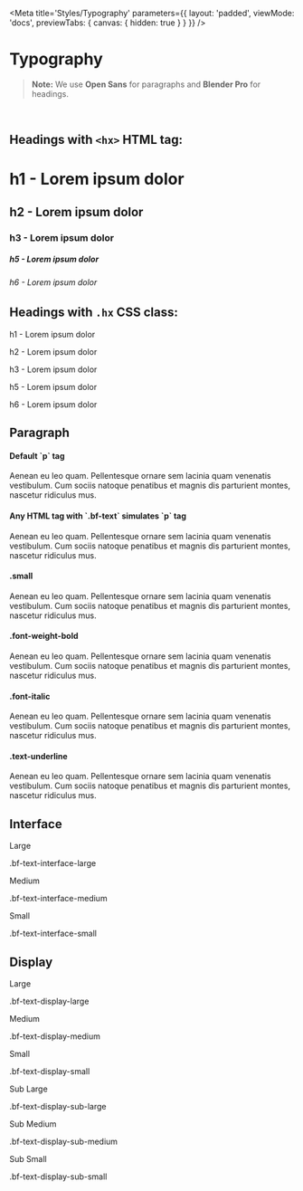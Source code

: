 

<Meta
    title='Styles/Typography'
    parameters={{
        layout: 'padded',
        viewMode: 'docs',
        previewTabs: { canvas: { hidden: true } }
    }}
/>

# Typography

> **Note:** We use **Open Sans** for paragraphs and **Blender Pro** for headings.

<br/>

## Headings with `<hx>` HTML tag:

<Canvas withSource='none'>
    <div class='d-flex flex-column gap-2 p-4'>
        <div class='d-flex align-items-baseline gap-4'>
            <h1>h1 - Lorem ipsum dolor</h1>
        </div>
        <div class='d-flex align-items-baseline gap-4'>
            <h2>h2 - Lorem ipsum dolor</h2>
        </div>
        <div class='d-flex align-items-baseline gap-4'>
            <h3>h3 - Lorem ipsum dolor</h3>
        </div>
        <div class='d-flex align-items-baseline gap-4'>
        </div>
        <div class='d-flex align-items-baseline gap-4'>
            <h5>h5 - Lorem ipsum dolor</h5>
        </div>
        <div class='d-flex align-items-baseline gap-4'>
            <h6>h6 - Lorem ipsum dolor</h6>
        </div>
    </div>
</Canvas>



## Headings with `.hx` CSS class:

<Canvas withSource='none'>
    <div class='d-flex flex-column gap-2 p-4'>
        <div class='d-flex align-items-baseline gap-4'>
            <p class='h1'>h1 - Lorem ipsum dolor</p>
        </div>
        <div class='d-flex align-items-baseline gap-4'>
            <p class='h2'>h2 - Lorem ipsum dolor</p>
        </div>
        <div class='d-flex align-items-baseline gap-4'>
            <p class='h3'>h3 - Lorem ipsum dolor</p>
        </div>
        <div class='d-flex align-items-baseline gap-4'>
        </div>
        <div class='d-flex align-items-baseline gap-4'>
            <p class='h5'>h5 - Lorem ipsum dolor</p>
        </div>
        <div class='d-flex align-items-baseline gap-4'>
            <p class='h6'>h6 - Lorem ipsum dolor</p>
        </div>
    </div>
</Canvas>



## Paragraph

<Canvas withSource='none'>
    <div class='d-flex flex-column gap-2 p-4'>
        <h4>Default `p` tag</h4>
        <p>Aenean eu leo quam. Pellentesque ornare sem lacinia quam venenatis vestibulum. Cum sociis natoque penatibus et magnis dis parturient montes, nascetur ridiculus mus.</p>
        <h4>Any HTML tag with `.bf-text` simulates `p` tag</h4>
        <div class='bf-text'>Aenean eu leo quam. Pellentesque ornare sem lacinia quam venenatis vestibulum. Cum sociis natoque penatibus et magnis dis parturient montes, nascetur ridiculus mus.</div>
        <h4>.small</h4>
        <p class='small'>Aenean eu leo quam. Pellentesque ornare sem lacinia quam venenatis vestibulum. Cum sociis natoque penatibus et magnis dis parturient montes, nascetur ridiculus mus.</p>
        <h4>.font-weight-bold</h4>
        <p class='font-weight-bold'>Aenean eu leo quam. Pellentesque ornare sem lacinia quam venenatis vestibulum. Cum sociis natoque penatibus et magnis dis parturient montes, nascetur ridiculus mus.</p>
        <h4>.font-italic</h4>
        <p class='font-italic'>Aenean eu leo quam. Pellentesque ornare sem lacinia quam venenatis vestibulum. Cum sociis natoque penatibus et magnis dis parturient montes, nascetur ridiculus mus.</p>
        <h4>.text-underline</h4>
        <p class='text-underline'>Aenean eu leo quam. Pellentesque ornare sem lacinia quam venenatis vestibulum. Cum sociis natoque penatibus et magnis dis parturient montes, nascetur ridiculus mus.</p>
    </div>
</Canvas>


## Interface

<Canvas withSource='none'>
    <div class='p-4'>
        <div class='d-flex align-items-baseline gap-4'>
            <p class='bf-text-interface-large' style={{ width: '5rem' }}>
                Large
            </p>
            <p class='small bf-color-neutral-secondary'>.bf-text-interface-large</p>
        </div>
        <div class='d-flex align-items-baseline gap-4'>
            <p class='bf-text-interface-medium' style={{ width: '5rem' }}>
                Medium
            </p>
            <p class='small bf-color-neutral-secondary'>.bf-text-interface-medium</p>
        </div>
        <div class='d-flex align-items-baseline gap-4'>
            <p class='bf-text-interface-small' style={{ width: '5rem' }}>
                Small
            </p>
            <p class='small bf-color-neutral-secondary'>.bf-text-interface-small</p>
        </div>
    </div>
</Canvas>



## Display

<Canvas withSource='none'>
    <div class='p-4'>
        <div class='d-flex align-items-center gap-4'>
            <p class='bf-text-display-large' style={{ width: '11rem' }}>
                Large
            </p>
            <p class='small bf-color-neutral-secondary'>.bf-text-display-large</p>
        </div>
        <div class='d-flex align-items-center gap-4'>
            <p class='bf-text-display-medium' style={{ width: '11rem' }}>
                Medium
            </p>
            <p class='small bf-color-neutral-secondary'>.bf-text-display-medium</p>
        </div>
        <div class='d-flex align-items-center gap-4'>
            <p class='bf-text-display-small' style={{ width: '11rem' }}>
                Small
            </p>
            <p class='small bf-color-neutral-secondary'>.bf-text-display-small</p>
        </div>
        <div class='d-flex align-items-center gap-4'>
            <p class='bf-text-display-sub-large' style={{ width: '11rem' }}>
                Sub Large
            </p>
            <p class='small bf-color-neutral-secondary'>.bf-text-display-sub-large</p>
        </div>
        <div class='d-flex align-items-center gap-4'>
            <p class='bf-text-display-sub-medium' style={{ width: '11rem' }}>
                Sub Medium
            </p>
            <p class='small bf-color-neutral-secondary'>.bf-text-display-sub-medium</p>
        </div>
        <div class='d-flex align-items-center gap-4'>
            <p class='bf-text-display-sub-small' style={{ width: '11rem' }}>
                Sub Small
            </p>
            <p class='small bf-color-neutral-secondary'>.bf-text-display-sub-small</p>
        </div>
    </div>
</Canvas>
